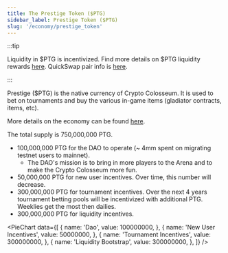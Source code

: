 ```yaml
---
title: The Prestige Token ($PTG)
sidebar_label: Prestige Token ($PTG)
slug: '/economy/prestige_token'
---
```


:::tip

Liquidity in $PTG is incentivized. Find more details on $PTG liquidity rewards [here](/economy/liquidity_mining). QuickSwap pair info is [here](https://info.quickswap.exchange/pair/0xEc78d09aFBee1Ee3a8D3446aD0D5600d62C21eB3).

:::

Prestige ($PTG) is the native currency of Crypto Colosseum. It is used to bet on tournaments and buy the various in-game items (gladiator contracts, items, etc). 

More details on the economy can be found [here](/economy).

The total supply is 750,000,000 PTG.
* 100,000,000 PTG for the DAO to operate (~ 4mm spent on migrating testnet users to mainnet).
    * The DAO's mission is to bring in more players to the Arena and to make the Crypto Colosseum more fun.
* 50,000,000 PTG for new user incentives. Over time, this number will decrease.
* 300,000,000 PTG for tournament incentives. Over the next 4 years tournament betting pools will be incentivized with additional PTG. Weeklies get the most  then dailies.
* 300,000,000 PTG for liquidity incentives.

<PieChart data={[
    {
        name: 'Dao',
        value: 100000000,
    },
    {
        name: 'New User Incentives',
        value: 50000000,
    },
    {
        name: 'Tournament Incentives',
        value: 300000000,
    },
    {
        name: 'Liquidity Bootstrap',
        value: 300000000,
    },
]} />
